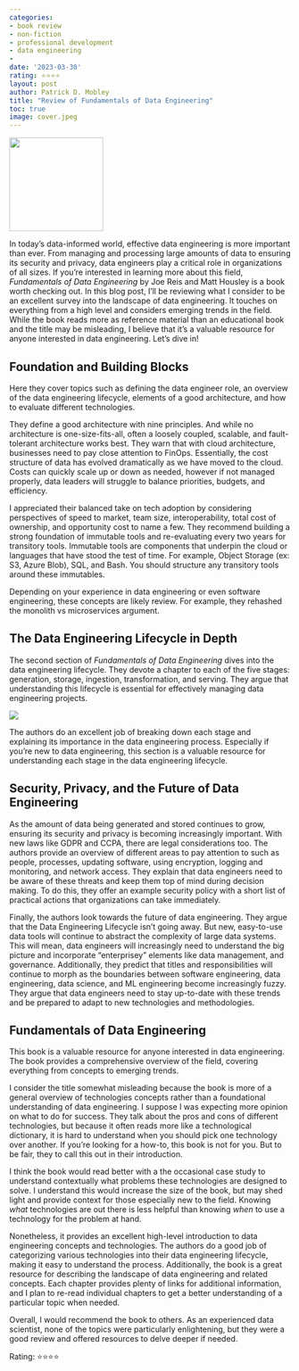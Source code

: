 ```yaml
---
categories:
- book review
- non-fiction
- professional development
- data engineering
- 
date: '2023-03-30'
rating: ⭐⭐⭐⭐
layout: post
author: Patrick D. Mobley
title: "Review of Fundamentals of Data Engineering"
toc: true
image: cover.jpeg
---
```


![](cover.jpeg){width=12em fig-align="center"}

In today's data-informed world, effective data engineering is more important than ever. From managing and processing large amounts of data to ensuring its security and privacy, data engineers play a critical role in organizations of all sizes. If you're interested in learning more about this field, *Fundamentals of Data Engineering* by Joe Reis and Matt Housley is a book worth checking out. In this blog post, I'll be reviewing what I consider to be an excellent survey into the landscape of data engineering. It touches on everything from a high level and considers emerging trends in the field. While the book reads more as reference material than an educational book and the title may be misleading, I believe that it's a valuable resource for anyone interested in data engineering. Let's dive in!

## Foundation and Building Blocks

Here they cover topics such as defining the data engineer role, an overview of the data engineering lifecycle, elements of a good architecture, and how to evaluate different technologies. 

They define a good architecture with nine principles. And while no architecture is one-size-fits-all, often a loosely coupled, scalable, and fault-tolerant architecture works best. They warn that with cloud architecture, businesses need to pay close attention to FinOps. Essentially, the cost structure of data has evolved dramatically as we have moved to the cloud. Costs can quickly scale up or down as needed, however if not managed properly, data leaders will struggle to balance priorities, budgets, and efficiency. 

I appreciated their balanced take on tech adoption by considering perspectives of speed to market, team size, interoperability, total cost of ownership, and opportunity cost to name a few. They recommend building a strong foundation of immutable tools and re-evaluating every two years for transitory tools. Immutable tools are components that underpin the cloud or languages that have stood the test of time. For example, Object Storage (ex: S3, Azure Blob), SQL, and Bash. You should structure any transitory tools around these immutables. 

Depending on your experience in data engineering or even software engineering, these concepts are likely review. For example, they rehashed the monolith vs microservices argument.

## The Data Engineering Lifecycle in Depth

The second section of *Fundamentals of Data Engineering* dives into the data engineering lifecycle. They devote a chapter to each of the five stages: generation, storage, ingestion, transformation, and serving. They argue that understanding this lifecycle is essential for effectively managing data engineering projects.

![](data_engineering_lifecycle.png){fig-align="center"}

The authors do an excellent job of breaking down each stage and explaining its importance in the data engineering process. Especially if you're new to data engineering, this section is a valuable resource for understanding each stage in the data engineering lifecycle.

## Security, Privacy, and the Future of Data Engineering

As the amount of data being generated and stored continues to grow, ensuring its security and privacy is becoming increasingly important. With new laws like GDPR and CCPA, there are legal considerations too. The authors provide an overview of different areas to pay attention to such as people, processes, updating software, using encryption, logging and monitoring, and network access. They explain that data engineers need to be aware of these threats and keep them top of mind during decision making. To do this, they offer an example security policy with a short list of practical actions that organizations can take immediately. 

Finally, the authors look towards the future of data engineering. They argue that the Data Engineering Lifecycle isn't going away. But new, easy-to-use data tools will continue to abstract the complexity of large data systems. This will mean, data engineers will increasingly need to understand the big picture and incorporate "enterprisey" elements like data management, and governance. Additionally, they predict that titles and responsibilities will continue to morph as the boundaries between software engineering, data engineering, data science, and ML engineering become increasingly fuzzy. They argue that data engineers need to stay up-to-date with these trends and be prepared to adapt to new technologies and methodologies.

## Fundamentals of Data Engineering

This book is a valuable resource for anyone interested in data engineering. The book provides a comprehensive overview of the field, covering everything from concepts to emerging trends.

I consider the title somewhat misleading because the book is more of a general overview of technologies concepts rather than a foundational understanding of data engineering. I suppose I was expecting more opinion on what to do for success. They talk about the pros and cons of different technologies, but because it often reads more like a technological dictionary, it is hard to understand when you should pick one technology over another. If you're looking for a how-to, this book is not for you. But to be fair, they to call this out in their introduction. 

I think the book would read better with a the occasional case study to understand contextually what problems these technologies are designed to solve. I understand this would increase the size of the book, but may shed light and provide context for those especially new to the field. Knowing *what* technologies are out there is less helpful than knowing *when* to use a technology for the problem at hand. 

Nonetheless, it provides an excellent high-level introduction to data engineering concepts and technologies. The authors do a good job of categorizing various technologies into their data engineering lifecycle, making it easy to understand the process. Additionally, the book is a great resource for describing the landscape of data engineering and related concepts. Each chapter provides plenty of links for additional information, and I plan to re-read individual chapters to get a better understanding of a particular topic when needed.

Overall, I would recommend the book to others. As an experienced data scientist, none of the topics were particularly enlightening, but they were a good review and offered resources to delve deeper if needed. 

Rating: ⭐⭐⭐⭐

